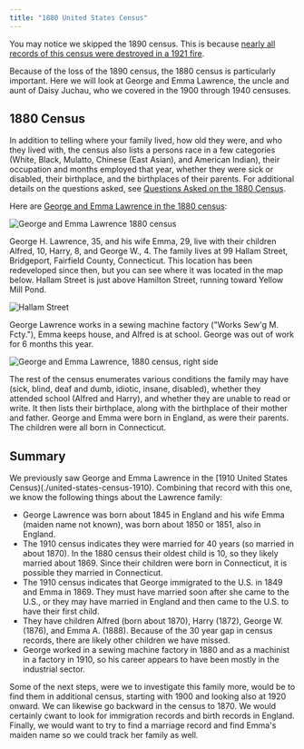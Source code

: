```yaml
---
title: "1880 United States Census"
---
```


You may notice we skipped the 1890 census. This is because [nearly all records of this census were destroyed in a 1921 fire](https://www.census.gov/history/www/genealogy/decennial_census_records/availability_of_1890_census.html).

Because of the loss of the 1890 census, the 1880 census is particularly important. Here we will look at George and Emma Lawrence, the uncle and aunt of Daisy Juchau, who we covered in the 1900 through 1940 censuses.

## 1880 Census

In addition to telling where your family lived, how old they were, and who they lived with, the census also lists a persons race in a few categories (White, Black, Mulatto, Chinese (East Asian), and American Indian), their occupation and months employed that year, whether they were sick or disabled, their birthplace, and the birthplaces of their parents. For additional details on the questions asked, see
[Questions Asked on the 1880 Census](https://www.census.gov/history/www/through_the_decades/index_of_questions/1880_1.html).

Here are [George and Emma Lawrence in the 1880 census](https://www.ancestry.com/imageviewer/collections/6742/images/4240007-00748?treeid=&personid=&hintid=&usePUB=true&usePUBJs=true&pId=44607802):

![George and Emma Lawrence 1880 census](./images/1880-census-george-lawrence.png)

George H. Lawrence, 35, and his wife Emma, 29, live with their children Alfred, 10, Harry, 8, and George W., 4. The family lives at 99 Hallam Street, Bridgeport, Fairfield County, Connecticut. This location has been redeveloped since then, but you can see where it was located in the map below. Hallam Street is just above Hamilton Street, running toward Yellow Mill Pond.

![Hallam Street](./images/hallam-street.png)

George Lawrence works in a sewing machine factory ("Works Sew'g M. Fcty."), Emma keeps house, and Alfred is at school. George was out of work for 6 months this year.

![George and Emma Lawrence, 1880 census, right side](./images/1880-census-george-lawrence-right.png)

The rest of the census enumerates various conditions the family may have (sick, blind, deaf and dumb, idiotic, insane, disabled), whether they attended school (Alfred and Harry), and whether they are unable to read or write. It then lists their birthplace, along with the birthplace of their mother and father. George and Emma were born in England, as were their parents. The children were all born in Connecticut.

## Summary

We previously saw George and Emma Lawrence in the [1910 United States Census)(./united-states-census-1910). Combining that record with this one, we know the following things about the Lawrence family:

- George Lawrence was born about 1845 in England and his wife Emma (maiden name not known), was born about 1850 or 1851, also in England.
- The 1910 census indicates they were married for 40 years (so married in about 1870). In the 1880 census their oldest child is 10, so they likely married about 1869. Since their children were born in Connecticut, it is possible they married in Connecticut.
- The 1910 census indicates that George immigrated to the U.S. in 1849 and Emma in 1869. They must have married soon after she came to the U.S., or they may have married in England and then came to the U.S. to have their first child.
- They have children Alfred (born about 1870), Harry (1872), George W. (1876), and Emma A. (1888). Because of the 30 year gap in census records, there are likely other children we have missed.
- George worked in a sewing machine factory in 1880 and as a machinist in a factory in 1910, so his career appears to have been mostly in the industrial sector.

Some of the next steps, were we to investigate this family more, would be to find them in additional census, starting with 1900 and looking also at 1920 onward. We can likewise go backward in the census to 1870. We would certainly cwant to look for immigration records and birth records in England. Finally, we would want to try to find a marriage record and find Emma's maiden name so we could track her family as well.
